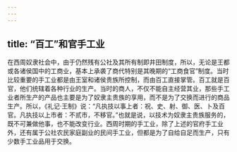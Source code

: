 ```yaml
---
---
---
```

title: “百工”和官手工业
---



在西周奴隶社会中，由于仍然残有公社及其所有制即井田制度，所以，无论是王都或各诸侯国中的工商业，基本上承袭了商代特别是其晚期的“工商食官”制度。当时比较重要的手工业都是由王室和诸侯贵族所控制，而由百工直接掌管。百工就是百官，他们统辖着各种行业的生产。当时的商人，不仅不能自主经营其业，那些手工业者所生产的产品也主要是为了奴隶主贵族的享用，而不是为了交换而进行的商品生产。所以，《礼记·王制》说：“凡执技以事上者：祝、史、射、御、医、卜及百官。凡执技以上市者：不贰市，不移官。”也就是说，以技术为奴隶主贵族服务的，既不可兼做他事，也不能改变行业。西周时期的手工业，除了上述的官府手工业外，还有属于公社农民家庭副业的民间手工业，但都是为了自给自足而生产，只有少数手工业品用于交换。